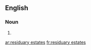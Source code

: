 ==English==

===Noun===
{{head|en|plural}}

# {{plural of|residuary estate|lang=en|nocat=1}}

[[ar:residuary estates]]
[[fr:residuary estates]]